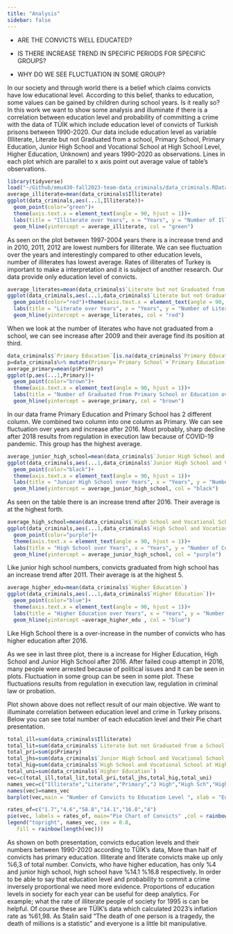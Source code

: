 ```yaml
---
title: "Analysis"
sidebar: false
---
```



-   ARE THE CONVICTS WELL EDUCATED?

-   IS THERE INCREASE TREND IN SPECIFIC PERIODS FOR SPECIFIC GROUPS?

-   WHY DO WE SEE FLUCTUATION IN SOME GROUP?

In our society and through world there is a belief which claims convicts have low educational level. According to this belief, thanks to education, some values can be gained by children during school years. Is it really so? In this work we want to show some analysis and illuminate if there is a correlation between education level and probability of committing a crime with the data of TÜİK which include education level of convicts of Turkish prisons between 1990-2020. Our data include education level as variable (Illiterate, Literate but not Graduated from a school, Primary School, Primary Education, Junior High School and Vocational School at High School Level, Higher Education, Unknown) and years 1990-2020 as observations. Lines in each plot which are parallel to x axis point out average value of table's observations.

```r
library(tidyverse)
load("~/Github/emu430-fall2023-team-data_criminals/data_criminals.RData")
average_illiterate=mean(data_criminals$Illiterate)
ggplot(data_criminals,aes(...1,Illiterate))+
  geom_point(color="green")+
  theme(axis.text.x = element_text(angle = 90, hjust = 1))+
  labs(title = "Illiterate over Years", x = "Years", y = "Number of Illiterates")+
  geom_hline(yintercept = average_illiterate, col = "green")

```

As seen on the plot between 1997-2004 years there is a increase trend and in 2010, 2011, 2012 are lowest numbers for illiterate. We can see fluctuation over the years and interestingly compared to other education levels, number of illiterates has lowest average. Rates of illiterates of Turkey is important to make a interpretation and it is subject of another research. Our data provide only education level of convicts.

```r
average_literates=mean(data_criminals$`Literate but not Graduated from a School`)
ggplot(data_criminals,aes(...1,data_criminals$`Literate but not Graduated from a School` ))+
  geom_point(color="red")+theme(axis.text.x = element_text(angle = 90, hjust = 1))+
  labs(title = "Literate over Years", x = "Years", y = "Number of Literates")+
  geom_hline(yintercept = average_literates, col = "red")

```

When we look at the number of literates who have not graduated from a school, we can see increase after 2009 and their average find its position at third.

```r
data_criminals$`Primary Education`[is.na(data_criminals$`Primary Education`)] <- 0
p=data_criminals%>% mutate(Primary=`Primary School`+`Primary Education`)
average_primary=mean(p$Primary)
ggplot(p,aes(...1,Primary))+
  geom_point(color="brown")+
  theme(axis.text.x = element_text(angle = 90, hjust = 1))+
  labs(title = "Number of Graduated from Primary School or Education over Years", x = "Years", y = "Number of Primary Education or Primary Scool")+
  geom_hline(yintercept = average_primary, col = "brown")
```

In our data frame Primary Education and Primary School has 2 different column. We combined two column into one column as Primary. We can see fluctuation over years and increase after 2016. Most probably, sharp decline after 2018 results from regulation in execution law because of COVID-19 pandemic. This group has the highest average.

```r
average_junior_high_school=mean(data_criminals$`Junior High School and Vocational School at Junior High School Level`)
ggplot(data_criminals,aes(...1,data_criminals$`Junior High School and Vocational School at Junior High School Level`))+
  geom_point(color="black")+
  theme(axis.text.x = element_text(angle = 90, hjust = 1))+
  labs(title = "Junior High School over Years", x = "Years", y = "Number of Junior High School")+
  geom_hline(yintercept = average_junior_high_school, col = "black")
```

As seen on the table there is an increase trend after 2016. Their average is at the highest forth.

```r
average_high_school=mean(data_criminals$`High School and Vocational School at High School Level`)
ggplot(data_criminals,aes(...1,data_criminals$`High School and Vocational School at High School Level`))+
  geom_point(color="purple")+
  theme(axis.text.x = element_text(angle = 90, hjust = 1))+
  labs(title = "High School over Years", x = "Years", y = "Number of Convict Graduated from High School")+
  geom_hline(yintercept = average_junior_high_school, col = "purple")
```

Like junior high school numbers, convicts graduated from high school has an increase trend after 2011. Their average is at the highest 5.

```r
average_higher_edu=mean(data_criminals$`Higher Education`)
ggplot(data_criminals,aes(...1,data_criminals$`Higher Education`))+
  geom_point(color="blue")+
  theme(axis.text.x = element_text(angle = 90, hjust = 1))+
  labs(title = "Higher Education over Years", x = "Years", y = "Number of Convicts with Higher Education")+
  geom_hline(yintercept =average_higher_edu , col = "blue")

```

Like High School there is a over-increase in the number of convicts who has higher education after 2016.

As we see in last three plot, there is a increase for Higher Education, High School and Junior High School after 2016. After failed coup attempt in 2016, many people were arrested because of political issues and it can be seen in plots. Fluctuation in some group can be seen in some plot. These fluctuations results from regulation in execution law, regulation in criminal law or probation.

Plot shown above does not reflect result of our main objective. We want to illuminate correlation between education level and crime in Turkey prisons. Below you can see total number of each education level and their Pie chart presentation.

```r
total_ill=sum(data_criminals$Illiterate)
total_lit=sum(data_criminals$`Literate but not Graduated from a School`)
total_pri=sum(p$Primary)
total_jhs=sum(data_criminals$`Junior High School and Vocational School at Junior High School Level`)
total_hig=sum(data_criminals$`High School and Vocational School at High School Level`)
total_uni=sum(data_criminals$`Higher Education`)
vec=c(total_ill,total_lit,total_pri,total_jhs,total_hig,total_uni)
names_vec=c("Illiterate","Literate","Primary","J High","High Sch","High Edu")
names(vec)=names_vec
barplot(vec,main = "Number of Convicts to Education Level ", xlab = "Education Level", ylab = "Number of Convicts", border = "red")
```

```r
rates_of=c("1.7","4.6","58.8","14.1","16.8","4")
pie(vec, labels = rates_of, main="Pie Chart of Convicts" ,col = rainbow(length(vec)))
legend("topright", names_vec, cex = 0.8,
   fill = rainbow(length(vec)))
```

As shown on both presentation, convicts education levels and their numbers between 1990-2020 according to TÜİK's data, More than half of convicts has primary education. Illiterate and literate convicts make up only %6,3 of total number. Convicts, who have higher education, has only %4 and junior high school, high school have %14.1 %16.8 respectively. In order to be able to say that education level and probability to commit a crime inversely proportional we need more evidence. Proportions of education levels in society for each year can be useful for deep analytics. For example; what the rate of illiterate people of society for 1995 is can be helpful. Of course these are TÜİK's data which calculated 2023's inflation rate as %61,98. As Stalin said "The death of one person is a tragedy, the death of millions is a statistic" and everyone is a little bit manipulative.
